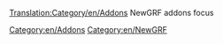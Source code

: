 [[Translation:Category/en/Addons]]
[[Category:en/Addons]]
NewGRF addons focus

[[Category:en/NewGRF]]